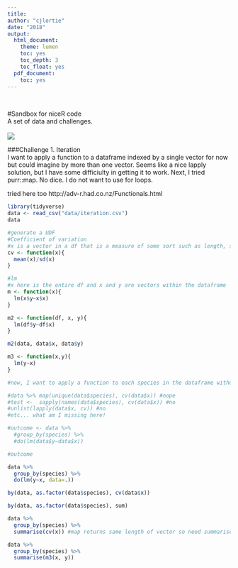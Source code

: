 ```yaml
---
title:
author: "cjlortie"
date: "2018"
output:
  html_document:
    theme: lumen
    toc: yes
    toc_depth: 3
    toc_float: yes
  pdf_document:
    toc: yes
---
```

<br>

#Sandbox for niceR code   
A set of data and challenges.  
<br>
![](./enchiridion.jpg)
<br>  


###Challenge 1. Iteration  
I want to apply a function to a dataframe indexed by a single vector for now but could imagine by more than one vector.  Seems like a nice lapply solution, but I have some difficiulty in getting it to work. Next, I tried purr::map.  No dice.  I do not want to use for loops.

tried here too
http://adv-r.had.co.nz/Functionals.html
```r
library(tidyverse)
data <- read_csv("data/iteration.csv")
data

#generate a UDF
#Coefficient of variation
#x is a vector in a df that is a measure of some sort such as length, size, etc
cv <- function(x){
  mean(x)/sd(x)
}

#lm
#x here is the entire df and x and y are vectors within the dataframe
m <- function(x){
  lm(x$y~x$x)
}

m2 <- function(df, x, y){
  lm(df$y~df$x)
}

m2(data, data$x, data$y)

m3 <- function(x,y){
  lm(y~x)
}

#now, I want to apply a function to each species in the dataframe without splicing into separate dfs

#data %>% map(unique(data$species), cv(data$x)) #nope
#test <-  sapply(names(data$species), cv(data$x)) #no
#unlist(lapply(data$x, cv)) #no
#etc... what am I missing here!

#outcome <- data %>% 
  #group_by(species) %>% 
  #do(lm(data$y~data$x))

#outcome

data %>% 
  group_by(species) %>% 
  do(lm(y~x, data=.))

by(data, as.factor(data$species), cv(data$x))

by(data, as.factor(data$species), sum)

data %>% 
  group_by(species) %>%
  summarise(cv(x)) #map returns same length of vector so need summarise

data %>% 
  group_by(species) %>%
  summarise(m3(x, y))

```
